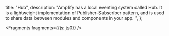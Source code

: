   title: "Hub",
  description: "Amplify has a local eventing system called Hub. It is a lightweight implementation of Publisher-Subscriber pattern, and is used to share data between modules and components in your app. ",
};


<Fragments fragments={{js: js0}} />